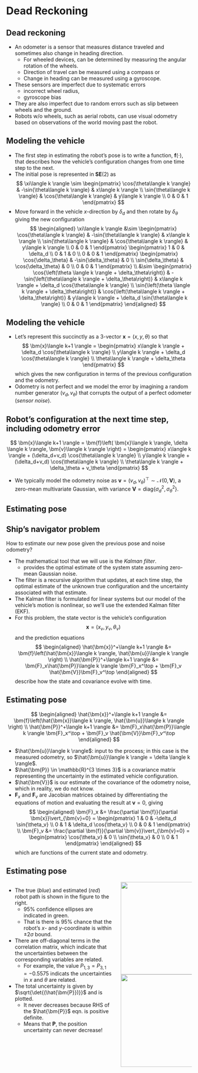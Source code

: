 # Dead Reckoning

## Dead reckoning {.smaller}

* An odometer is a sensor that measures distance traveled and sometimes also
change in heading direction.
  - For wheeled devices, can be determined by measuring the angular
    rotation of the wheels.
  - Direction of travel can be measured using a compass or 
  - Change in heading can be measured using a gyroscope.
* These sensors are imperfect due to systematic errors
  - incorrect wheel radius,
  - gyroscope bias
* They are also imperfect due to random errors such as slip between wheels and
the ground.
* Robots w/o wheels, such as aerial robots, can use visual odometry based on
observations of the world moving past the robot.


## Modeling the vehicle {.smaller}

* The first step in estimating the robot's pose is to write a function,
$\bm{f}(\cdot)$, that describes how the vehicle's configuration changes from one
time step to the next.
* The initial pose is represented in $\bm{SE}(2)$ as 
$$
\xi\langle k \rangle \sim
\begin{pmatrix}
\cos{\theta\langle k \rangle} & -\sin{\theta\langle k \rangle} & x\langle k
\rangle \\ 
\sin{\theta\langle k \rangle} & \cos{\theta\langle k \rangle} & y\langle k
\rangle \\ 
0 & 0 & 1
\end{pmatrix}
$$
* Move forward in the vehicle $x$-direction by $\delta_d$ and then rotate by
$\delta_\theta$ giving the new configuration
$$
\begin{aligned}
\xi\langle k \rangle &\sim
\begin{pmatrix}
\cos{\theta\langle k \rangle} & -\sin{\theta\langle k \rangle} & x\langle k
\rangle \\ 
\sin{\theta\langle k \rangle} & \cos{\theta\langle k \rangle} & y\langle k
\rangle \\ 
0 & 0 & 1
\end{pmatrix}
\begin{pmatrix}
1 & 0 & \delta_d \\ 0 & 1 & 0 \\ 0 & 0 & 1
\end{pmatrix}
\begin{pmatrix}
\cos{\delta_\theta} & -\sin{\delta_\theta} & 0 \\
\sin{\delta_\theta} & \cos{\delta_\theta} & 0 \\ 
0 & 0 & 1
\end{pmatrix} \\ 
&\sim
\begin{pmatrix}
\cos{\left(\theta \langle k \rangle + \delta_\theta\right)} &
-\sin{\left(\theta\langle k \rangle + \delta_\theta\right)} & 
x\langle k \rangle + \delta_d \cos{\theta\langle k \rangle} \\
\sin{\left(\theta \langle k \rangle + \delta_\theta\right)} &
\cos{\left(\theta\langle k \rangle + \delta_\theta\right)} & 
y\langle k \rangle + \delta_d \sin{\theta\langle k \rangle} \\
0 & 0 & 1
\end{pmatrix}
\end{aligned}
$$


## Modeling the vehicle {.smaller}

* Let's represent this succinctly as a $3$-vector $\bm{x} = (x, y, \theta)$ so
that
$$
\bm{x}\langle k+1 \rangle = \begin{pmatrix}
x\langle k \rangle + \delta_d \cos{\theta\langle k \rangle} \\
y\langle k \rangle + \delta_d \cos{\theta\langle k \rangle} \\
\theta\langle k \rangle + \delta_\theta
\end{pmatrix}
$$
which gives the new configuration in terms of the previous configuration and the
odometry.
* Odometry is not perfect and we model the error by imagining a random number
generator $(v_d, v_\theta)$ that corrupts the output of a perfect odometer
(_sensor noise_).

::: {.callout-warning icon="false"}
## Robot's configuration at the next time step, including odometry error
$$
\bm{x}\langle k+1 \rangle = \bm{f}\left( \bm{x}\langle k \rangle, \delta \langle
k \rangle, \bm{v}\langle k \rangle \right) = \begin{pmatrix}
x\langle k \rangle + (\delta_d+v_d) \cos{\theta\langle k \rangle} \\
y\langle k \rangle + (\delta_d+v_d) \cos{\theta\langle k \rangle} \\
\theta\langle k \rangle + \delta_\theta + v_\theta
\end{pmatrix}
$$
:::

* We typically model the odometry noise as $\bm{v} = \left(v_d,
v_\theta\right)^\top \sim \mathcal{N}(0, \bm{V})$, a zero-mean multivariate
Gaussian, with variance $\bm{V} = \text{diag}\left\{\sigma_d^2, \sigma_\theta^2
\right\}$.


## Estimating pose {.smaller}

:::{.callout-tip icon="false"}
## Ship's navigator problem
How to estimate our new pose given the previous pose and noise odometry?
:::
* The mathematical tool that we will use is the _Kalman filter_.
  - provides the optimal estimate of the system state assuming zero-mean
    Gaussian noise.
* The filter is a recursive algorithm that updates, at each time step, the
optimal estimate of the unknown true configuration and the uncertainty
associated with that estimate.
* The Kalman filter is formulated for linear systems but our model of the
vehicle's motion is nonlinear, so we'll use the extended Kalman filter (EKF).
* For this problem, the state vector is the vehicle's configuration $$ \bm{x} =
\left(x_v, y_v, \theta_v \right) $$ and the prediction equations 
$$
\begin{aligned}
\hat{\bm{x}}^+\langle k+1 \rangle &= \bm{f}\left(\hat{\bm{x}}\langle k \rangle,
\hat{\bm{u}}\langle k \rangle \right) \\
\hat{\bm{P}}^+\langle k+1 \rangle &= \bm{F}_x\hat{\bm{P}}\langle k
\rangle \bm{F}_x^\top + \bm{F}_v \hat{\bm{V}}\bm{F}_v^\top
\end{aligned}
$$
describe how the state and covariance evolve with time.


## Estimating pose {.smaller}

$$
\begin{aligned}
\hat{\bm{x}}^+\langle k+1 \rangle &= \bm{f}\left(\hat{\bm{x}}\langle k \rangle,
\hat{\bm{u}}\langle k \rangle \right) \\
\hat{\bm{P}}^+\langle k+1 \rangle &= \bm{F}_x\hat{\bm{P}}\langle k
\rangle \bm{F}_x^\top + \bm{F}_v \hat{\bm{V}}\bm{F}_v^\top
\end{aligned}
$$

* $\hat{\bm{u}}\langle k \rangle$: input to the process; in this case is the
measured odometry, so $\hat{\bm{u}}\langle k \rangle = \delta \langle k \rangle$.
* $\hat{\bm{P}} \in \mathbb{R}^{3 \times 3}$ is a covariance matrix representing
the uncertainty in the estimated vehicle configuration.
* $\hat{\bm{V}}$ is our estimate of the covariance of the odometry noise, which
in reality, we do not know.
* $\bm{F}_x$ and $\bm{F}_v$ are Jacobian matrices obtained by differentiating
the equations of motion and evaluating the result at $\bm{v} = 0$, giving
$$
\begin{aligned}
\bm{F}_x &= \frac{\partial \bm{f}}{\partial \bm{x}}\vert_{\bm{v}=0} =
\begin{pmatrix}
1 & 0 & -\delta_d \sin{\theta_v} \\ 0 & 1 & \delta_d \cos{\theta_v} \\ 0 & 0 & 1
\end{pmatrix} \\
\bm{F}_v &= \frac{\partial \bm{f}}{\partial \bm{v}}\vert_{\bm{v}=0} = 
\begin{pmatrix}
\cos{\theta_v} & 0 \\ \sin{\theta_v} & 0 \\ 0 & 1
\end{pmatrix}
\end{aligned}
$$
which are functions of the current state and odometry.


## Estimating pose {.smaller}

:::: {.columns}

::: {.column width="60%"}
* The true (_blue_) and estimated (_red_) robot path is shown in the figure to
the right.
  - $95\%$ confidence ellipses are indicated in green. 
  - That is there is $95\%$ chance that the robot's $x$- and $y$-coordinate is 
  within $\pm 2\sigma$ bound.
* There are off-diagonal terms in the correlation matrix, which indicate that
the uncertainties between the corresponding variables are related.
  - For example, the value $P_{1,3}=P_{3,1} = -0.5575$ indicats the
    uncertainties in $x$ and $\theta$ are related.
* The total uncertainty is given by $\sqrt{\det{(\hat{\bm{P}})}}$ and is
plotted.
  - It never decreases because RHS of the $\hat{\bm{P}}$ eqn. is positive definite.
  - Means that $\bm{P}$, the position uncertainty can never decrease!
:::

::: {.column width="40%"}
<center>
<img src="contents/assets/ekf_path.png" width="300" height="250"/>
</center>

<center>
<img src="contents/assets/ekf_cov.png" width="300" height="250"/>
</center>
:::

::::
